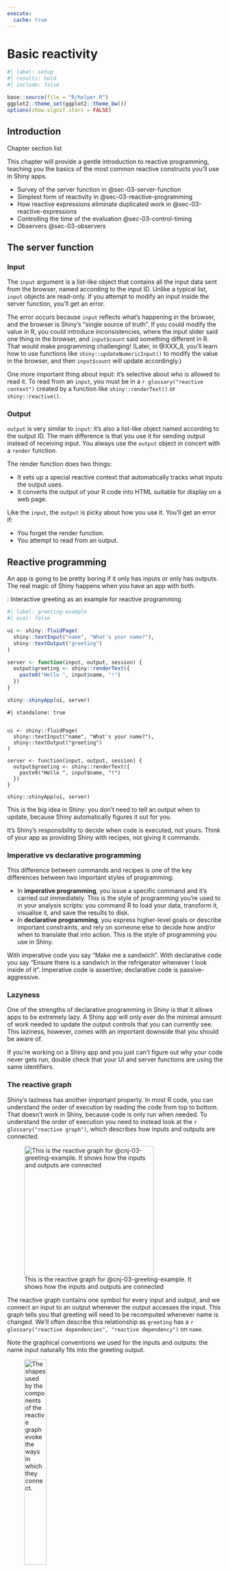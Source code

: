 ```yaml
---
execute:
  cache: true
---
```


# Basic reactivity {#sec-chap03}


```r
#| label: setup
#| results: hold
#| include: false

base::source(file = "R/helper.R")
ggplot2::theme_set(ggplot2::theme_bw())
options(show.signif.stars = FALSE)

```

## Introduction

::::: {#obj-chap03}
:::: {.my-objectives}
::: {.my-objectives-header}
Chapter section list
:::


::: {.my-objectives-container}

This chapter will provide a gentle introduction to reactive programming, teaching you the basics of the most common reactive constructs you’ll use in Shiny apps.

- Survey of the server function in @sec-03-server-function
- Simplest form of reactivity in @sec-03-reactive-programming
- How reactive expressions eliminate duplicated work in @sec-03-reactive-expressions
- Controlling the time of the evaluation @sec-03-control-timing
- Observers @sec-03-observers

:::
::::
:::::



## The server function {#sec-03-server-function}

### Input

The `input` argument is a list-like object that contains all the input data sent from the browser, named according to the input ID. Unlike a typical list, `input` objects are read-only. If you attempt to modify an input inside the server function, you’ll get an error.

The error occurs because `input` reflects what’s happening in the browser, and the browser is Shiny’s “single source of truth”. If you could modify the value in R, you could introduce inconsistencies, where the input slider said one thing in the browser, and `input$count` said something different in R. That would make programming challenging! (Later, in @XXX_8, you’ll learn how to use functions like `shiny::updateNumericInput()` to modify the value in the browser, and then `input$count` will update accordingly.)

One more important thing about input: it’s selective about who is allowed to read it. To read from an `input`, you must be in a `r glossary("reactive context")` created by a function like `shiny::renderText()` or `shiny::reactive()`.

### Output

`output` is very similar to `input`: it’s also a list-like object named according to the output ID. The main difference is that you use it for sending output instead of receiving input. You always use the `output` object in concert with a `render` function.

The render function does two things:

- It sets up a special reactive context that automatically tracks what inputs the output uses.
- It converts the output of your R code into HTML suitable for display on a web page.

Like the `input`, the `output` is picky about how you use it. You’ll get an error if:

- You forget the render function.
- You attempt to read from an output.


## Reactive programming {#sec-03-reactive-programming}

An app is going to be pretty boring if it only has inputs or only has outputs. The real magic of Shiny happens when you have an app with both.

:::::{.my-r-code}
:::{.my-r-code-header}
:::::: {#cnj-03-greeting-example}
: Interactive greeting as an example for reactive programming
::::::
:::
::::{.my-r-code-container}

::: {#lst-greeting-example}
```r
#| label: greeting-example
#| eval: false

ui <- shiny::fluidPage(
  shiny::textInput("name", "What's your name?"),
  shiny::textOutput("greeting")
)

server <- function(input, output, session) {
  output$greeting <- shiny::renderText({
    paste0("Hello ", input$name, "!")
  })
}

shiny::shinyApp(ui, server)
```

:::

```shinylive-r
#| standalone: true


ui <- shiny::fluidPage(
  shiny::textInput("name", "What's your name?"),
  shiny::textOutput("greeting")
)

server <- function(input, output, session) {
  output$greeting <- shiny::renderText({
    paste0("Hello ", input$name, "!")
  })
}

shiny::shinyApp(ui, server)
```

This is the big idea in Shiny: you don’t need to tell an output when to update, because Shiny automatically figures it out for you.
::::
:::::

::: {.callout-important}
It’s Shiny’s responsibility to decide when code is executed, not yours. Think of your app as providing Shiny with recipes, not giving it commands.
:::




### Imperative vs declarative programming

This difference between commands and recipes is one of the key differences between two important styles of programming:

- In **imperative programming**, you issue a specific command and it’s carried out immediately. This is the style of programming you’re used to in your analysis scripts: you command R to load your data, transform it, visualise it, and save the results to disk.
- In **declarative programming**, you express higher-level goals or describe important constraints, and rely on someone else to decide how and/or when to translate that into action. This is the style of programming you use in Shiny.

With imperative code you say “Make me a sandwich”. With declarative code you say “Ensure there is a sandwich in the refrigerator whenever I look inside of it”. Imperative code is assertive; declarative code is passive-aggressive.

### Lazyness

One of the strengths of declarative programming in Shiny is that it allows apps to be extremely lazy. A Shiny app will only ever do the minimal amount of work needed to update the output controls that you can currently see. This laziness, however, comes with an important downside that you should be aware of.

::: {.callout-important}
If you’re working on a Shiny app and you just can’t figure out why your code never gets run, double check that your UI and server functions are using the same identifiers.
:::


### The reactive graph {#sec-03-reactive-graph}

Shiny’s laziness has another important property. In most R code, you can understand the order of execution by reading the code from top to bottom. That doesn’t work in Shiny, because code is only run when needed. To understand the order of execution you need to instead look at the `r glossary("reactive graph")`, which describes how inputs and outputs are connected.

![This is the reactive graph for @cnj-03-greeting-example. It shows how the inputs and outputs are connected](https://mastering-shiny.org/diagrams/basic-reactivity/graph-1b.png){#fig-03-01 
fig-alt="The graph consists of two blocks titled 'name' and 'greeting'. They are connected horizontally by an arrow from left tot the right. The left 'name' block has a pike to the right which would fit into the bump of the 'greeting' block." fig-align="center" 
width="8cm"}

The reactive graph contains one symbol for every input and output, and we connect an input to an output whenever the output accesses the input. This graph tells you that greeting will need to be recomputed whenever name is changed. We’ll often describe this relationship as `greeting` has a `r glossary("reactive dependencies", "reactive dependency")` on `name`.

Note the graphical conventions we used for the inputs and outputs: the name input naturally fits into the greeting output.

![The shapes used by the components of the reactive graph evoke the ways in which they connect.](https://mastering-shiny.org/diagrams/basic-reactivity/graph-1a.png){#fig-03-02 
fig-alt="The graph consists of two blocks titled 'name' and 'greeting'. The left 'name' block has a pike to the right which fits into the bump of the 'greeting' block." fig-align="center" 
width="35%"}

The reactive graph is a powerful tool for understanding how your app works. As your app gets more complicated, it’s often useful to make a quick high-level sketch of the reactive graph to remind you how all the pieces fit together. Throughout this book we’ll show you the reactive graph to help understand how the examples work, and later on, in @XXX_14, you’ll learn how to use {**reactlog**} which will draw the graph for you.

### Reactive expressions {#sec-03-reactive-expressions-sub}

There’s one more important component that you’ll see in the reactive graph: the reactive expression. We’ll come back to reactive expressions in detail very shortly; for now think of them as a tool that reduces duplication in your reactive code by introducing additional nodes into the reactive graph.

We don’t need a reactive expression in our very simple app, but I’ll add one anyway so you can see how it affects the reactive graph (see @fig-03-03).

:::::{.my-r-code}
:::{.my-r-code-header}
:::::: {#cnj-03-greeting-example}
: Interactive greeting as an example for reactive programming
::::::
:::
::::{.my-r-code-container}

:::{#lst-greeting-example2}
```r
#| label: greeting-example2
#| eval: false

ui <- shiny::fluidPage(
  shiny::textInput("name", "What's your name?"),
  shiny::textOutput("greeting")
)

server <- function(input, output, session) {
  output$greeting <- shiny::renderText(string())
  string <- shiny::reactive(paste0("Hello ", input$name, "!"))
}

shiny::shinyApp(ui, server)
```

:::

```shinylive-r
#| standalone: true

ui <- shiny::fluidPage(
  shiny::textInput("name", "What's your name?"),
  shiny::textOutput("greeting")
)

server <- function(input, output, session) {
  string <- shiny::reactive(paste0("Hello ", input$name, "!"))
  output$greeting <- shiny::renderText(string())
}

shiny::shinyApp(ui, server)
```

***

Compare the tiny difference in the server code with @lst-greeting-example.
::::
:::::



![A reactive expression is drawn with angles on both sides because it connects inputs to outputs.](https://mastering-shiny.org/diagrams/basic-reactivity/graph-2b.png){#fig-03-03 
fig-alt="The graph consists of three blocks titled 'name', 'string and 'greeting'. The blocks are connected by two arrows from left to the right. 'name' block has a pike to the right which fits into the bump of the 'string' block which itself has a bump fitting into the 'greeting' block." fig-align="center" 
width="70%"}

Reactive expressions take inputs and produce outputs so they have a shape that combines features of both inputs and outputs.

### Execution order

It’s important to understand that the order in which your code runs is solely determined by the reactive graph. This is different from most R code where the execution order is determined by the order of lines. For example, we could flip the order of the two lines in our simple server function:

:::::{.my-r-code}
:::{.my-r-code-header}
:::::: {#cnj-03-greeting-example}
: Interactive greeting as an example for reactive programming
::::::
:::
::::{.my-r-code-container}

:::{#lst-greeting-example3}
```r
#| label: greeting-example3
#| eval: false

ui <- shiny::fluidPage(
  shiny::textInput("name", "What's your name?"),
  shiny::textOutput("greeting")
)

server <- function(input, output, session) {
  string <- shiny::reactive(paste0("Hello ", input$name, "!"))
  output$greeting <- shiny::renderText(string())
}

shiny::shinyApp(ui, server)
```

:::

```shinylive-r
#| standalone: true

ui <- shiny::fluidPage(
  shiny::textInput("name", "What's your name?"),
  shiny::textOutput("greeting")
)

server <- function(input, output, session) {
  output$greeting <- shiny::renderText(string())
  string <- shiny::reactive(paste0("Hello ", input$name, "!"))
}

shiny::shinyApp(ui, server)
```

***

Again: Compare the tiny difference in the server code; this time with @lst-greeting-example2.
::::
:::::



You might think that this would yield an error because `output$greeting` refers to a reactive expression, string, that hasn’t been created yet. But remember Shiny is lazy, so that code is only run when the session starts, after string has been created.

Instead, this code yields the same reactive graph as above, so the order in which the code is run is exactly the same. Organizing your code like this is confusing for humans, and best avoided. Instead, make sure that reactive expressions and outputs only refer to things defined above, not below. This will make your code easier to understand.

This concept is very important and different to most other R code, so I’ll say it again:

::: {.callout-important}
The order in which reactive code is run is determined only by the reactive graph, not by its layout in the server function.
:::

### Exercises

#### Find bugs

:::::{.my-exercise}
:::{.my-exercise-header}
:::::: {#exr-03-ex-01-find-bugs}
: Find the bugs in the three server functions
::::::
:::
::::{.my-exercise-container}

::: {.panel-tabset}

###### Challenge

:::::{.my-r-code}
:::{.my-r-code-header}
:::::: {#cnj-03-ex-01-find-bugs-challenge}
: Find the bugs in the three server functions
::::::
:::
::::{.my-r-code-container}

Fix the simple errors found in each of the three server functions below. First try spotting the problem just by reading the code; then run the code to make sure you’ve fixed it.

```r
#| label: find-bugs-challenge
#| eval: false
#| code-fold: show

library(shiny)

ui <- fluidPage(
  textInput("name", "What's your name?"),
  textOutput("greeting")
)

server1 <- function(input, output, server) {
  input$greeting <- renderText(paste0("Hello ", name))
}

server2 <- function(input, output, server) {
  greeting <- paste0("Hello ", input$name)
  output$greeting <- renderText(greeting)
}

server3 <- function(input, output, server) {
  output$greting <- paste0("Hello", input$name)
}

shinyApp(ui, server)
```


::::
:::::



###### Solution (Code)

:::::{.my-r-code}
:::{.my-r-code-header}
:::::: {#cnj-03-ex-01-find-bugs-solution-code}
: Show the bugs in the three server functions and add correct code
::::::
:::
::::{.my-r-code-container}

::: {#lst-03-ex-01-find-bugs-solution-code}

```r
#| label: find-bugs-solution
#| eval: false
#| code-fold: show

library(shiny)

ui <- fluidPage(
  textInput("name", "What's your name?"),
  textOutput("greeting")
)

# server1 <- function(input, output, server) {
#   input$greeting <- renderText(paste0("Hello ", name))
##### output$greeting instead of input$greeting #######
# }
# 
# server2 <- function(input, output, server) {
#   greeting <- paste0("Hello ", input$name)
##### assigning value directly not allowed ######
#   output$greeting <- renderText(greeting)
# }
# 
# server3 <- function(input, output, server) {
#   output$greting <- paste0("Hello", input$name)
##### missing 'e' in output$greting #######
# }

# correct code
server <- function(input, output, server) {
    output$greeting <- renderText(paste0("Hello", input$name))
}

shinyApp(ui, server)
```

:::
::::
:::::



###### Solution (Shiny)

:::::{.my-solution}
:::{.my-solution-header}
:::::: {#sol-03-ex-01-find-bugs-app-shiny}
: Run @lst-03-ex-01-find-bugs-solution-code with correct code
::::::
:::
::::{.my-solution-container}



```shinylive-r
#| standalone: true
#| viewerHeight: 100

library(shiny)

ui <- fluidPage(
  textInput("name", "What's your name?"),
  textOutput("greeting")
)

# server1 <- function(input, output, server) {
#   input$greeting <- renderText(paste0("Hello ", name))
##### output$greeting instead of input$greeting #######
# }
# 
# server2 <- function(input, output, server) {
#   greeting <- paste0("Hello ", input$name)
##### assigning value directly not allowed ######
#   output$greeting <- renderText(greeting)
# }
# 
# server3 <- function(input, output, server) {
#   output$greting <- paste0("Hello", input$name)
##### missing 'e' in output$greting #######
# }

# correct code
server <- function(input, output, server) {
    output$greeting <- renderText(paste0("Hello", input$name))
}

shinyApp(ui, server)

```
::::
:::::

:::

::::
:::::

#### Draw reactive graphs

:::::{.my-exercise}
:::{.my-exercise-header}
:::::: {#exr-03-ex-02-draw-reactive-graphs}
: Draw reactive graph for server functions
::::::
:::
::::{.my-exercise-container}

::: {.panel-tabset}

###### Challenge

:::::{.my-r-code}
:::{.my-r-code-header}
:::::: {#cnj-03-ex-02-find-bugs-challenge}
: Draw reactive graph for server functions
::::::
:::
::::{.my-r-code-container}

::: {#lst-draw-graphs-challenge}
```r
#| label: draw-graphs-challenge
#| eval: false
#| code-fold: show

server1 <- function(input, output, session) {
  c <- reactive(input$a + input$b)
  e <- reactive(c() + input$d)
  output$f <- renderText(e())
}

server2 <- function(input, output, session) {
  x <- reactive(input$x1 + input$x2 + input$x3)
  y <- reactive(input$y1 + input$y2)
  output$z <- renderText(x() / y())
}

server3 <- function(input, output, session) {
  d <- reactive(c() ^ input$d)
  a <- reactive(input$a * 10)
  c <- reactive(b() / input$c)
  b <- reactive(a() + input$b)
}
```

:::
::::
:::::



###### Solution (Graphs)

:::::{.my-r-code}
:::{.my-r-code-header}
:::::: {#cnj-03-ex-02-draw-graphs-solution}
: Draw the graphs in the three server functions of @lst-draw-graphs-challenge
::::::
:::
::::{.my-r-code-container}

I've tried to find the solution myself and then I've compared my result with the [drawing graph solutions](https://mastering-shiny-solutions.org/basic-reactivity.html#solution-15) in Mastering Shiny Solutions [@ther4dsonlinelearningcommunity2023]

The first two examples of my trials coincide with Mastering Shiny Solutions. In the third example I had a chain of the inputs a,b,c,d and not — as in Mastering Shiny Solutions — a step by step chain where each input is depending of an input with the same name.

***

![Solution of the reactive graph: server 1](https://mastering-shiny-solutions.org/images/4.3.6.1-s1.png){#fig-03-04
fig-alt="The graph consists of six blocks titled a-f. 'a' and 'b' are connected horizontally by an arrow from left tot the right with 'c'. The block 'e' gets its input (= arrows) by 'c' and 'd' and 'e' finally put its result into 'f'" fig-align="center" 
width="50%"}

***

![Solution of the reactive graph: server 2](https://mastering-shiny-solutions.org/images/4.3.6.1-s2.png){#fig-03-05 
fig-alt="The graph consists of six blocks titled a-f. 'a' and 'b' are connected horizontally by an arrow from left tot the right with 'c'. The block 'e' gets its input (= arrows) by 'c' and 'd' and 'e' finally put its result into 'f'" fig-align="center" 
width="50%"}

***

![Solution of the reactive graph: server 3](https://mastering-shiny-solutions.org/images/4.3.6.1-s3.png){#fig-03-06 
fig-alt="The graph consists of six blocks titled a-f. 'a' and 'b' are connected horizontally by an arrow from left tot the right with 'c'. The block 'e' gets its input (= arrows) by 'c' and 'd' and 'e' finally put its result into 'f'" fig-align="center" 
width="50%"}


::::
:::::

Compare the graphs with the server code snippets in @lst-draw-graphs-challenge.



:::

::::
:::::

#### Failed code snippet


:::::{.my-exercise}
:::{.my-exercise-header}
:::::: {#exr-03-ex-03-failed-code}
: Why will this code fail?
::::::
:::
::::{.my-exercise-container}

::: {.panel-tabset}

###### Challenge

:::::{.my-r-code}
:::{.my-r-code-header}
:::::: {#cnj-03-ex-03-failed-code-challenge}
: Why will this code snippet fail?
::::::
:::
::::{.my-r-code-container}


::: {#lst-03-ex-03-failed-code-challenge}
```r
#| label: failed-code-challenge
#| eval: false
#| code-fold: show

var <- reactive(df[[input$var]])
range <- reactive(range(var(), na.rm = TRUE))
```


Failed code snippet
:::
::::
:::::



###### Solution (Code)

:::::{.my-r-code}
:::{.my-r-code-header}
:::::: {#cnj-03-ex-03-failed-code-solution}
: Why failed the code in @lst-03-ex-03-failed-code-challenge
::::::
:::
::::{.my-r-code-container}

::: {#lst-03-ex-03-failed-code-solution}

```r
#| label: failed-code-solution
#| eval: false
#| code-fold: show

library(shiny)

df <- mtcars

ui <- fluidPage(
    selectInput("var", NULL, choices = colnames(df)),
    verbatimTextOutput("debug")
)

server <- function(input, output, session) {
    col_var <- reactive( df[input$var] )
    col_range <- reactive({ range(col_var(), na.rm = TRUE ) })
    output$debug <- renderPrint({ col_range() })

}

shinyApp(ui = ui, server = server)
```

Code example with changed names of the reactives
:::
::::
:::::



###### Solution (Shiny)

:::::{.my-solution}
:::{.my-solution-header}
:::::: {#sol-03-ex-01-find-bugs-app-shiny}
: Run @lst-03-ex-03-failed-code-challenge with correct code
::::::
:::
::::{.my-solution-container}

base::range() and stats::var() are bad names for reactives because they are reserved names for other functions:

- `base::range()` returns a vector containing the minimum and maximum of all the given arguments.
- `stats::var()` computes the variance of x.

In the following solution code from [Mastering Shiny Solutions](https://mastering-shiny-solutions.org/basic-reactivity.html#solution-16) I have followed their idea to change `range` into `col_range` and  `var` into `col_var`. These new names substitute the bad names for the reactives in the failed code snippet.

```shinylive-r
#| standalone: true
#| viewerHeight: 300

library(shiny)

df <- mtcars

ui <- fluidPage(
    selectInput("var", NULL, choices = colnames(df)),
    verbatimTextOutput("debug")
)

server <- function(input, output, session) {
    col_var <- reactive( df[input$var] )
    col_range <- reactive({ range(col_var(), na.rm = TRUE ) })
    output$debug <- renderPrint({ col_range() })

}

shinyApp(ui = ui, server = server)

```
::::
:::::

Compare the Shiny result with the code used for the solution in @lst-03-ex-03-failed-code-solution.

:::

::::
:::::

## Reactive expressions {#sec-03-reactive-expressions}

Reactive expressions have a flavor of both inputs and outputs:

- Like outputs, reactive expressions depend on inputs and automatically know when they need updating.
- Like inputs, you can use the results of a reactive expression in an output.

This duality means we need some new vocab: I’ll use **producers** to refer to reactive inputs and expressions, and **consumers** to refer to reactive expressions and outputs.

![Inputs and expressions are reactive producers; expressions and outputs are reactive consumers](https://mastering-shiny.org/diagrams/basic-reactivity/producers-consumers.png){#fig-03-07
fig-alt="The graphics shows the connection between `input`, `expression` and `outputs` as Venn diagram. `input` and `expression` form the so-called **Producers**; `expression` and `outputs` constitute the **Consumers**" fig-align="center" 
width="70%"}

### The motivation

Imagine I want to compare two simulated datasets with a plot and a hypothesis test. I’ve done a little experimentation and come up with the functions below: `freqpoly()` visualizes the two distributions with `r glossary("frequency polygon")`s, and `t_test()` uses a t-test to compare means and summarizes the results with a string:

:::::{.my-r-code}
:::{.my-r-code-header}
:::::: {#cnj-03-compare-simulated-datasets}
: Compare two simulated datasets with a plot and a hypothesis test.
::::::
:::
::::{.my-r-code-container}
```r
#| label: fig-compare-simulated-datasets
#| fig-cap: "Compare two simulated datasets with a plot and a hypothesis test"

freqpoly <- function(x1, x2, binwidth = 0.1, xlim = c(-3, 3)) {
  df <- base::data.frame(
    x = base::c(x1, x2),
    g = base::c(base::rep("x1", base::length(x1)), 
                base::rep("x2", base::length(x2)))
  )

  ggplot2::ggplot(df, ggplot2::aes(x, colour = g)) +
    ggplot2::geom_freqpoly(binwidth = binwidth, linewidth = 1) +
    ggplot2::coord_cartesian(xlim = xlim)
}

t_test <- function(x1, x2) {
  test <- stats::t.test(x1, x2)

  # use sprintf() to format t.test() results compactly
  base::sprintf(
    "p value: %0.3f\n[%0.2f, %0.2f]",
    test$p.value, test$conf.int[1], test$conf.int[2]
  )
}

### prepare values
x1 <- stats::rnorm(100, mean = 0, sd = 0.5)
x2 <- stats::rnorm(200, mean = 0.15, sd = 0.9)

### call functions
freqpoly(x1, x2)
base::cat(t_test(x1, x2))
```


::::
:::::


### The app

I’d like to use these two tools to quickly explore a bunch of simulations. A Shiny app is a great way to do this because it lets you avoid tediously modifying and re-running R code. Below I wrap the pieces into a Shiny app where I can interactively tweak the inputs.

::: {.my-code-collection}
:::: {.my-code-collection-header}
::::: {.my-code-collection-icon}
:::::
:::::: {#exm-03-compare-simulated-data}
: Case study: Compare simulated data V1
::::::

::::

::::{.my-code-collection-container}

::: {.panel-tabset}

###### Code

:::::{.my-r-code}
:::{.my-r-code-header}
:::::: {#cnj-03-compare-simulated-data-code}
: Case study: Compare simulated data V1
::::::
:::
::::{.my-r-code-container}
::: {#lst-03-compare-simulated-data-code1}
```r
#| label: compare-simulated-data-code
#| eval: false

## source .R file with the two functions didn't work
## so I had to use the original code instead of the following

base::source(
      base::paste0(here::here(), "/R/shiny-03-V2.R"),
      local = TRUE,
      chdir = TRUE,
      encoding = "utf-8"
    )

library(shiny)
library(ggplot2)
library(munsell)

ui <- fluidPage(
  fluidRow(
    column(4,
      "Distribution 1",
      numericInput("n1", label = "n", value = 1000, min = 1),
      numericInput("mean1", label = "µ", value = 0, step = 0.1),
      numericInput("sd1", label = "σ", value = 0.5, min = 0.1, step = 0.1)
    ),
    column(4,
      "Distribution 2",
      numericInput("n2", label = "n", value = 1000, min = 1),
      numericInput("mean2", label = "µ", value = 0, step = 0.1),
      numericInput("sd2", label = "σ", value = 0.5, min = 0.1, step = 0.1)
    ),
    column(4,
      "Frequency polygon",
      numericInput("binwidth", label = "Bin width", value = 0.1, step = 0.1),
      sliderInput("range", label = "range", value = c(-3, 3), min = -5, max = 5)
    )
  ),
  fluidRow(
    column(9, plotOutput("hist")),
    column(3, verbatimTextOutput("ttest"))
  )
)

server <- function(input, output, session) {
  output$hist <- renderPlot({
    x1 <- rnorm(input$n1, input$mean1, input$sd1)
    x2 <- rnorm(input$n2, input$mean2, input$sd2)

    freqpoly(x1, x2, binwidth = input$binwidth, xlim = input$range)
  }, res = 96)

  output$ttest <- renderText({
    x1 <- rnorm(input$n1, input$mean1, input$sd1)
    x2 <- rnorm(input$n2, input$mean2, input$sd2)

    t_test(x1, x2)
  })
}

shinyApp(ui, server)
```

Compare simulated data with plot and t-test

:::
::::
:::::


###### Shiny

:::::{.my-r-code}
:::{.my-r-code-header}
:::::: {#cnj-03-compare-simulated-data-shiny}
: Case study: Compare simulated data V1
::::::
:::
::::{.my-r-code-container}
```shinylive-r
#| standalone: true
#| viewerHeight: 600

library(shiny)
library(ggplot2)
library(munsell)

# source .R file with the two functions didn't work
freqpoly <- function(x1, x2, binwidth = 0.1, xlim = c(-3, 3)) {
    df <- base::data.frame(
        x = base::c(x1, x2),
        g = base::c(base::rep("x1", base::length(x1)),
                    base::rep("x2", base::length(x2)))
    )

    ggplot2::ggplot(df, ggplot2::aes(x, colour = g)) +
        ggplot2::geom_freqpoly(binwidth = binwidth, linewidth = 1) +
        ggplot2::coord_cartesian(xlim = xlim)
}

t_test <- function(x1, x2) {
    test <- stats::t.test(x1, x2)

    # use sprintf() to format t.test() results compactly
    base::sprintf(
        "p value: %0.3f\n[%0.2f, %0.2f]",
        test$p.value, test$conf.int[1], test$conf.int[2]
    )
}

# base::source(
#       base::paste0(here::here(), "/R/shiny-03-V2.R"),
#       local = TRUE,
#       chdir = TRUE,
#       encoding = "utf-8"
#     )



ui <- fluidPage(
  fluidRow(
    column(4,
      "Distribution 1",
      numericInput("n1", label = "n", value = 1000, min = 1),
      numericInput("mean1", label = "µ", value = 0, step = 0.1),
      numericInput("sd1", label = "σ", value = 0.5, min = 0.1, step = 0.1)
    ),
    column(4,
      "Distribution 2",
      numericInput("n2", label = "n", value = 1000, min = 1),
      numericInput("mean2", label = "µ", value = 0, step = 0.1),
      numericInput("sd2", label = "σ", value = 0.5, min = 0.1, step = 0.1)
    ),
    column(4,
      "Frequency polygon",
      numericInput("binwidth", label = "Bin width", value = 0.1, step = 0.1),
      sliderInput("range", label = "range", value = c(-3, 3), min = -5, max = 5)
    )
  ),
  fluidRow(
    column(9, plotOutput("hist")),
    column(3, verbatimTextOutput("ttest"))
  )
)

server <- function(input, output, session) {
  output$hist <- renderPlot({
    x1 <- rnorm(input$n1, input$mean1, input$sd1)
    x2 <- rnorm(input$n2, input$mean2, input$sd2)

    freqpoly(x1, x2, binwidth = input$binwidth, xlim = input$range)
  }, res = 96)

  output$ttest <- renderText({
    x1 <- rnorm(input$n1, input$mean1, input$sd1)
    x2 <- rnorm(input$n2, input$mean2, input$sd2)

    t_test(x1, x2)
  })
}

shinyApp(ui, server)
```

::::
:::::

Compare the code in @lst-03-compare-simulated-data-code1 for this shiny app.

:::

::::
:::::

::: {.callout-warning}
I had to duplicate the code for the two functions `freqpoly()` and `t_test()` because sourcing the code from an extra .R file did not work. I tried several options of `source("path-to-file", local = TRUE)`

- file in an extra directory with additional option `chdir = TRUE`,
- file in main directory references with `source('./<file_name>', local=TRUE)`
- file calling with `here::here()` applying `if(FALSE){library(here)}` to include additional R packages that are not automatically discovered,
- adding `encoding="utf-8"`

:::

You can find a live version at <https://hadley.shinyapps.io/ms-case-study-1>; I recommend opening the app with the above link, because it uses the whole screen width and it is therefore easier to play with. Having a quick play to make sure you understand its basic operation is essential before you continue reading.


### The reactive graph

Shiny is smart enough to update an output only when the inputs it refers to change; it’s not smart enough to only selectively run pieces of code inside an output. In other words, outputs are atomic: they’re either executed or not as a whole.

For example, take this snippet from the server:

```
x1 <- rnorm(input$n1, input$mean1, input$sd1)
x2 <- rnorm(input$n2, input$mean2, input$sd2)
t_test(x1, x2)
```

As a human reading this code you can tell that we only need to update `x1` when `n1`, `mean1`, or `sd1` changes, and we only need to update `x2` when `n2`, `mean2`, or `sd2` changes. Shiny, however, only looks at the output as a whole, so it will update both `x1` and `x2` every time one of `n1`, `mean1`, `sd1`, `n2`, `mean2`, or `sd2` changes. This leads to the reactive graph shown in @fig-03-08.

![The reactive graph shows that every output depends on every input](https://mastering-shiny.org/diagrams/basic-reactivity/case-study-1.png){#fig-03-08 
fig-alt="The inputs n1, mean1, sd1, n2, mean2, sd2 are all connected to the outputs ttest and hist. Additionally binwidth and range are connected to hist." fig-align="center" 
width="40%"}

You’ll notice that the graph is very dense: almost every input is connected directly to every output. This creates two problems:

- The app is hard to understand because there are so many connections. There are no pieces of the app that you can pull out and analyse in isolation.
- The app is inefficient because it does more work than necessary. For example, if you change the breaks of the plot, the data is recalculated; if you change the value of `n1`, `x2` is updated (in two places!).

There’s one other major flaw in the app: the frequency polygon and t-test use separate random draws. This is rather misleading, as you’d expect them to be working on the same underlying data.

Fortunately, we can fix all these problems by using reactive expressions to pull out repeated computation.


### Simplifying the graph

::: {.my-code-collection}
:::: {.my-code-collection-header}
::::: {.my-code-collection-icon}
:::::
:::::: {#exm-03-compare-simulated-data2}
: Case study: Compare simulated data V2
::::::

::::

::::{.my-code-collection-container}

::: {.panel-tabset}

###### Code

:::::{.my-r-code}
:::{.my-r-code-header}
:::::: {#cnj-03-compare-simulated-data-code2}
: Case study: Compare simulated data V2
::::::
:::
::::{.my-r-code-container}
::: {#lst-03-compare-simulated-data-code2}
```r
#| label: compare-simulated-data-code2
#| eval: false

## source .R file with the two functions didn't work
base::source(
      base::paste0(here::here(), "/R/shiny-03-V2.R"),
      local = TRUE,
      chdir = TRUE,
      encoding = "utf-8"
    )

library(shiny)
library(ggplot2)
library(munsell)

ui <- fluidPage(
  fluidRow(
    column(4,
      "Distribution 1",
      numericInput("n1", label = "n", value = 1000, min = 1),
      numericInput("mean1", label = "µ", value = 0, step = 0.1),
      numericInput("sd1", label = "σ", value = 0.5, min = 0.1, step = 0.1)
    ),
    column(4,
      "Distribution 2",
      numericInput("n2", label = "n", value = 1000, min = 1),
      numericInput("mean2", label = "µ", value = 0, step = 0.1),
      numericInput("sd2", label = "σ", value = 0.5, min = 0.1, step = 0.1)
    ),
    column(4,
      "Frequency polygon",
      numericInput("binwidth", label = "Bin width", value = 0.1, step = 0.1),
      sliderInput("range", label = "range", value = c(-3, 3), min = -5, max = 5)
    )
  ),
  fluidRow(
    column(9, plotOutput("hist")),
    column(3, verbatimTextOutput("ttest"))
  )
)

server <- function(input, output, session) {
  x1 <- reactive(rnorm(input$n1, input$mean1, input$sd1))
  x2 <- reactive(rnorm(input$n2, input$mean2, input$sd2))

  output$hist <- renderPlot({
    freqpoly(x1(), x2(), binwidth = input$binwidth, xlim = input$range)
  }, res = 96)

  output$ttest <- renderText({
    t_test(x1(), x2())
  })
}

shinyApp(ui, server)
```

Compare simulated data with plot and t-test using reactive expressions
:::

Compare the code in @lst-03-compare-simulated-data-code1 for this shiny app without reactive expressions
::::
:::::


###### Shiny

:::::{.my-r-code}
:::{.my-r-code-header}
:::::: {#cnj-03-compare-simulated-data-shiny2}
: Case study: Compare simulated data V2
::::::
:::
::::{.my-r-code-container}
```shinylive-r
#| standalone: true
#| viewerHeight: 600



# source .R file with the two functions didn't work
freqpoly <- function(x1, x2, binwidth = 0.1, xlim = c(-3, 3)) {
    df <- base::data.frame(
        x = base::c(x1, x2),
        g = base::c(base::rep("x1", base::length(x1)),
                    base::rep("x2", base::length(x2)))
    )

    ggplot2::ggplot(df, ggplot2::aes(x, colour = g)) +
        ggplot2::geom_freqpoly(binwidth = binwidth, linewidth = 1) +
        ggplot2::coord_cartesian(xlim = xlim)
}

t_test <- function(x1, x2) {
    test <- stats::t.test(x1, x2)

    # use sprintf() to format t.test() results compactly
    base::sprintf(
        "p value: %0.3f\n[%0.2f, %0.2f]",
        test$p.value, test$conf.int[1], test$conf.int[2]
    )
}

# base::source(
#       base::paste0(here::here(), "/R/shiny-03-V2.R"),
#       local = TRUE,
#       chdir = TRUE,
#       encoding = "utf-8"
#     )

library(shiny)
library(ggplot2)
library(munsell)

ui <- fluidPage(
  fluidRow(
    column(4,
      "Distribution 1",
      numericInput("n1", label = "n", value = 1000, min = 1),
      numericInput("mean1", label = "µ", value = 0, step = 0.1),
      numericInput("sd1", label = "σ", value = 0.5, min = 0.1, step = 0.1)
    ),
    column(4,
      "Distribution 2",
      numericInput("n2", label = "n", value = 1000, min = 1),
      numericInput("mean2", label = "µ", value = 0, step = 0.1),
      numericInput("sd2", label = "σ", value = 0.5, min = 0.1, step = 0.1)
    ),
    column(4,
      "Frequency polygon",
      numericInput("binwidth", label = "Bin width", value = 0.1, step = 0.1),
      sliderInput("range", label = "range", value = c(-3, 3), min = -5, max = 5)
    )
  ),
  fluidRow(
    column(9, plotOutput("hist")),
    column(3, verbatimTextOutput("ttest"))
  )
)

server <- function(input, output, session) {
  x1 <- reactive(rnorm(input$n1, input$mean1, input$sd1))
  x2 <- reactive(rnorm(input$n2, input$mean2, input$sd2))

  output$hist <- renderPlot({
    freqpoly(x1(), x2(), binwidth = input$binwidth, xlim = input$range)
  }, res = 96)

  output$ttest <- renderText({
    t_test(x1(), x2())
  })
}

shinyApp(ui, server)
```

::::
:::::

Compare the code in @lst-03-compare-simulated-data-code2 for this shiny app.

:::

::::
:::::

This transformation yields the substantially simpler graph shown in @fig-03-09. This simpler graph makes it easier to understand the app because you can understand connected components in isolation; the values of the distribution parameters only affect the output via `x1` and `x2.` This rewrite also makes the app much more efficient since it does much less computation. Now, when you change the `binwidth` or `range`, only the plot changes, not the underlying data.

![title](https://mastering-shiny.org/diagrams/basic-reactivity/case-study-2.png){#fig-03-09 
fig-alt="The inputs n1, mean1, sd1 connect to x1 and the inputs n2, mean2, sd2 connect to x2. x1 and x2 connect to ttest and hist. binwidth and range connect to hist." fig-align="center" 
width="40%"}

To emphasize this modularity @fig-03-10 draws boxes around the independent components. We’ll come back to this idea in @XXX_19, when we discuss modules. Modules allow you to extract out repeated code for reuse, while guaranteeing that it’s isolated from everything else in the app. Modules are an extremely useful and powerful technique for more complex apps.

![Modules enforce isolation between parts of an app](https://mastering-shiny.org/diagrams/basic-reactivity/case-study-3.png){#fig-03-10 
fig-alt="The inputs n1, mean1, sd1 connect to x1; the inputs n2, mean2, sd2 connect to x2. x1 and x2 connect to ttest and hist; binwidth and range connect to hist. Additionally there are two boxes drawn. One around n1, mean, sd1 and x1, the other one around n2, mean2, sd2 and x2." fig-align="center" 
width="40%"}

You might be familiar with the “rule of three” of programming: whenever you copy and paste something three times, you should figure out how to reduce the duplication (typically by writing a function). **In Shiny, however, I think you should consider the rule of one**: whenever you copy and paste something once, you should consider extracting the repeated code out into a reactive expression. The rule is stricter for Shiny because reactive expressions don’t just make it easier for humans to understand the code, they also improve Shiny’s ability to efficiently rerun code.


### Why do we need reactive expressions?

When you first start working with reactive code, you might wonder why we need reactive expressions. Why can’t you use your existing tools for reducing duplication in code: creating new variables and writing functions? Unfortunately neither of these techniques work in a reactive environment.

- **If you try to use a variable to reduce duplication**, you’ll get an error because you’re attempting to access input values outside of a reactive context. Even if you didn’t get that error, you’d still have a problem: `x1` and `x2` would only be computed once, when the session begins, not every time one of the inputs was updated.
- **If you try to use a function to reduce duplication** it has the same problem as the original code: any input will cause all outputs to be recomputed, and the t-test and the frequency polygon will be run on separate samples. Reactive expressions automatically cache their results, and only update when their inputs change.


## Controlling timing of evaluation {#sec-03-control-timing}

Now that you’re familiar with the basic ideas of reactivity, we’ll discuss two more advanced techniques that allow you to either increase or decrease how often a reactive expression is executed. Here I’ll show how to use the basic techniques; in @XXX_15, we’ll come back to their underlying implementations.

To explore the basic ideas, I’m going to simplify my simulation app. I’ll use a distribution with only one parameter, and force both samples to share the same `n`. I’ll also remove the plot controls. This yields a smaller UI object and server function.

::: {.my-code-collection}
:::: {.my-code-collection-header}
::::: {.my-code-collection-icon}
:::::
:::::: {#exm-03-compare-simulated-data3}
: Case study: Compare simulated data V3
::::::

::::

::::{.my-code-collection-container}

::: {.panel-tabset}

###### Code

:::::{.my-r-code}
:::{.my-r-code-header}
:::::: {#cnj-03-compare-simulated-data-code3}
: Case study: Compare simulated data V3
::::::
:::
::::{.my-r-code-container}
::: {#lst-03-compare-simulated-data-code3}
```r
#| label: compare-simulated-data-code3
#| eval: false

## source .R file with the two functions didn't work
base::source(
      base::paste0(here::here(), "/R/shiny-03-V2.R"),
      local = TRUE,
      chdir = TRUE,
      encoding = "utf-8"
    )

library(shiny)
library(ggplot2)
library(munsell)

ui <- fluidPage(
  fluidRow(
    column(3,
      numericInput("lambda1", label = "lambda1", value = 3),
      numericInput("lambda2", label = "lambda2", value = 5),
      numericInput("n", label = "n", value = 1e4, min = 0)
    ),
    column(9, plotOutput("hist"))
  )
)
server <- function(input, output, session) {
  x1 <- reactive(rpois(input$n, input$lambda1))
  x2 <- reactive(rpois(input$n, input$lambda2))
  output$hist <- renderPlot({
    freqpoly(x1(), x2(), binwidth = 1, xlim = c(0, 40))
  }, res = 96)
}

shinyApp(ui, server)
```

A simpler app that displays a frequency polygon of random numbers drawn from two Poisson distributions.
:::

Compare the code with original app @lst-03-compare-simulated-data-code1 (without reactive expression) and @lst-03-compare-simulated-data-code2 (with reactive expressions) with this more simpler app that draws from two Poisson distributions.
::::
:::::


###### Shiny

:::::{.my-r-code}
:::{.my-r-code-header}
:::::: {#cnj-03-compare-simulated-data-shiny3}
: Case study: Compare simulated data V3
::::::
:::
::::{.my-r-code-container}
```shinylive-r
#| standalone: true
#| viewerHeight: 600

# source .R file with the two functions didn't work
freqpoly <- function(x1, x2, binwidth = 0.1, xlim = c(-3, 3)) {
    df <- base::data.frame(
        x = base::c(x1, x2),
        g = base::c(base::rep("x1", base::length(x1)),
                    base::rep("x2", base::length(x2)))
    )

    ggplot2::ggplot(df, ggplot2::aes(x, colour = g)) +
        ggplot2::geom_freqpoly(binwidth = binwidth, linewidth = 1) +
        ggplot2::coord_cartesian(xlim = xlim)
}

t_test <- function(x1, x2) {
    test <- stats::t.test(x1, x2)

    # use sprintf() to format t.test() results compactly
    base::sprintf(
        "p value: %0.3f\n[%0.2f, %0.2f]",
        test$p.value, test$conf.int[1], test$conf.int[2]
    )
}

# base::source(
#       base::paste0(here::here(), "/R/shiny-03-V2.R"),
#       local = TRUE,
#       chdir = TRUE,
#       encoding = "utf-8"
#     )

library(shiny)
library(ggplot2)
library(munsell)

ui <- fluidPage(
  fluidRow(
    column(3,
      numericInput("lambda1", label = "lambda1", value = 3),
      numericInput("lambda2", label = "lambda2", value = 5),
      numericInput("n", label = "n", value = 1e4, min = 0)
    ),
    column(9, plotOutput("hist"))
  )
)
server <- function(input, output, session) {
  x1 <- reactive(rpois(input$n, input$lambda1))
  x2 <- reactive(rpois(input$n, input$lambda2))
  output$hist <- renderPlot({
    freqpoly(x1(), x2(), binwidth = 1, xlim = c(0, 40))
  }, res = 96)
}

shinyApp(ui, server)
```

::::
:::::

Compare the code in @lst-03-compare-simulated-data-code3 for this shiny app.

:::

To play around with this app use the live version at <https://hadley.shinyapps.io/ms-simulation-2>.

::::
:::::

![The reactive graph of a simpler app that displays a frequency polygon of random numbers drawn from two Poisson distributions.](https://mastering-shiny.org/diagrams/basic-reactivity/timing.png){#fig-03-11 
fig-alt="lambda1 and n connect to x1, lambda2 and n connect to x2. x1 and x2 connect to the hist output." fig-align="center" 
width="40%"}

### Timed invalidation

Imagine you wanted to reinforce the fact that this is for simulated data by constantly resimulating the data, so that you see an animation rather than a static plot. We can increase the frequency of updates with a new function: `shiny::reactiveTimer()`.

`shiny::reactiveTimer()` is a reactive expression that has a dependency on a hidden input: the current time. You can use a `reactiveTimer()` when you want a reactive expression to invalidate itself more often than it otherwise would. For example, the following code uses an interval of 500 ms so that the plot will update twice a second. This is fast enough to remind you that you’re looking at a simulation, without dizzying you with rapid changes.

::: {.my-code-collection}
:::: {.my-code-collection-header}
::::: {.my-code-collection-icon}
:::::
:::::: {#exm-03-compare-simulated-data4}
: Case study: Compare simulated data V4
::::::

::::

::::{.my-code-collection-container}

::: {.panel-tabset}

###### Code

:::::{.my-r-code}
:::{.my-r-code-header}
:::::: {#cnj-03-compare-simulated-data-code4}
: Case study: Compare simulated data V4
::::::
:::
::::{.my-r-code-container}
::: {#lst-03-compare-simulated-data-code4}
```r
#| label: compare-simulated-data-code4
#| eval: false

# source .R file with the two functions didn't work
base::source(
      base::paste0(here::here(), "/R/shiny-03-V2.R"),
      local = TRUE,
      chdir = TRUE,
      encoding = "utf-8"
    )

library(shiny)
library(ggplot2)
library(munsell)

ui <- fluidPage(
  fluidRow(
    column(3,
      numericInput("lambda1", label = "lambda1", value = 3),
      numericInput("lambda2", label = "lambda2", value = 5),
      numericInput("n", label = "n", value = 1e4, min = 0)
    ),
    column(9, plotOutput("hist"))
  )
)

server <- function(input, output, session) {
  timer <- reactiveTimer(500)

  x1 <- reactive({
    timer()
    rpois(input$n, input$lambda1)
  })
  x2 <- reactive({
    timer()
    rpois(input$n, input$lambda2)
  })

  output$hist <- renderPlot({
    freqpoly(x1(), x2(), binwidth = 1, xlim = c(0, 40))
  }, res = 96)
}

shinyApp(ui, server)
```

Animation of a frequency polygon of random numbers drawn from two Poisson distributions.
:::

Note how we use `timer()` in the reactive expressions that compute `x1()` and `x2()`: we call it, but don’t use the value. This lets `x1` and `x2` take a reactive dependency on timer, without worrying about exactly what value it returns.

Compare the code with static app @lst-03-compare-simulated-data-code3 with this animation.
::::
:::::


###### Shiny

:::::{.my-r-code}
:::{.my-r-code-header}
:::::: {#cnj-03-compare-simulated-data-shiny4}
: Case study: Compare simulated data V4
::::::
:::
::::{.my-r-code-container}
```shinylive-r
#| standalone: true
#| viewerHeight: 600

# source .R file with the two functions didn't work
freqpoly <- function(x1, x2, binwidth = 0.1, xlim = c(-3, 3)) {
    df <- base::data.frame(
        x = base::c(x1, x2),
        g = base::c(base::rep("x1", base::length(x1)),
                    base::rep("x2", base::length(x2)))
    )

    ggplot2::ggplot(df, ggplot2::aes(x, colour = g)) +
        ggplot2::geom_freqpoly(binwidth = binwidth, linewidth = 1) +
        ggplot2::coord_cartesian(xlim = xlim)
}

t_test <- function(x1, x2) {
    test <- stats::t.test(x1, x2)

    # use sprintf() to format t.test() results compactly
    base::sprintf(
        "p value: %0.3f\n[%0.2f, %0.2f]",
        test$p.value, test$conf.int[1], test$conf.int[2]
    )
}

# source(
#       paste0(here::here(), "/R/shiny-03-V2.R"),
#       local = TRUE,
#       chdir = TRUE,
#       encoding = "utf-8"
#     )

library(shiny)
library(ggplot2)
library(munsell)

ui <- fluidPage(
  fluidRow(
    column(3,
      numericInput("lambda1", label = "lambda1", value = 3),
      numericInput("lambda2", label = "lambda2", value = 5),
      numericInput("n", label = "n", value = 1e4, min = 0)
    ),
    column(9, plotOutput("hist"))
  )
)

server <- function(input, output, session) {
  timer <- reactiveTimer(500)

  x1 <- reactive({
    timer()
    rpois(input$n, input$lambda1)
  })
  x2 <- reactive({
    timer()
    rpois(input$n, input$lambda2)
  })

  output$hist <- renderPlot({
    freqpoly(x1(), x2(), binwidth = 1, xlim = c(0, 40))
  }, res = 96)
}

shinyApp(ui, server)
```

::::
:::::

Compare the code in @lst-03-compare-simulated-data-code3 for this shiny app.

:::


::::
:::::

![title](https://mastering-shiny.org/diagrams/basic-reactivity/timing-timer.png){#fig-03-12 
fig-alt="lambda1 and n connect to x1, lambda2 and n connect to x2. x1 and x2 connect to the hist output. Additionally there is a (hidden) timer input that connects to x1 and x2." fig-align="center" 
width="50%"}

### On click

In the above scenario, think about what would happen if the simulation code took 1 second to run. We perform the simulation every 0.5s, so Shiny would have more and more to do, and would never be able to catch up. The same problem can happen if someone is rapidly clicking buttons in your app and the computation you are doing is relatively expensive. It’s possible to create a big backlog of work for Shiny, and while it’s working on the backlog, it can’t respond to any new events. This leads to a poor user experience.

If this situation arises in your app, you might want to require the user to opt-in to performing the expensive calculation by requiring them to click a button. This is a great use case for an `shiny::actionButton()`.

::: {.my-code-collection}
:::: {.my-code-collection-header}
::::: {.my-code-collection-icon}
:::::
:::::: {#exm-03-compare-simulated-data5-action-button}
: Case study: Compare simulated data V5 (action button V1)
::::::

::::

::::{.my-code-collection-container}

::: {.panel-tabset}

###### Code

:::::{.my-r-code}
:::{.my-r-code-header}
:::::: {#cnj-03-compare-simulated-data-code5-action-button1}
: Case study: Compare simulated data V5 (action button V1)
::::::
:::
::::{.my-r-code-container}
::: {#lst-03-compare-simulated-data-code5-action-button1}
```r
#| label: compare-simulated-data-code5-action-button1
#| eval: false

# source .R file with the two functions didn't work
base::source(
      base::paste0(here::here(), "/R/shiny-03-V2.R"),
      local = TRUE,
      chdir = TRUE,
      encoding = "utf-8"
    )

library(shiny)
library(ggplot2)
library(munsell)

ui <- fluidPage(
  fluidRow(
    column(3,
      numericInput("lambda1", label = "lambda1", value = 3),
      numericInput("lambda2", label = "lambda2", value = 5),
      numericInput("n", label = "n", value = 1e4, min = 0),
      actionButton("simulate", "Simulate!")
    ),
    column(9, plotOutput("hist"))
  )
)

server <- function(input, output, session) {
  x1 <- reactive({
    input$simulate
    rpois(input$n, input$lambda1)
  })
  x2 <- reactive({
    input$simulate
    rpois(input$n, input$lambda2)
  })
  output$hist <- renderPlot({
    freqpoly(x1(), x2(), binwidth = 1, xlim = c(0, 40))
  }, res = 96)
}

shinyApp(ui, server)
```

Action button to compare a frequency polygon of random numbers drawn from two Poisson distributions (Version 1).
:::


::::
:::::


###### Shiny

:::::{.my-r-code}
:::{.my-r-code-header}
:::::: {#cnj-03-compare-simulated-data-shiny5-action-button1}
: Case study: Compare simulated data V5 (action button V1)
::::::
:::
::::{.my-r-code-container}
```shinylive-r
#| standalone: true
#| viewerHeight: 600

# source .R file with the two functions didn't work
freqpoly <- function(x1, x2, binwidth = 0.1, xlim = c(-3, 3)) {
    df <- base::data.frame(
        x = base::c(x1, x2),
        g = base::c(base::rep("x1", base::length(x1)),
                    base::rep("x2", base::length(x2)))
    )

    ggplot2::ggplot(df, ggplot2::aes(x, colour = g)) +
        ggplot2::geom_freqpoly(binwidth = binwidth, linewidth = 1) +
        ggplot2::coord_cartesian(xlim = xlim)
}

t_test <- function(x1, x2) {
    test <- stats::t.test(x1, x2)

    # use sprintf() to format t.test() results compactly
    base::sprintf(
        "p value: %0.3f\n[%0.2f, %0.2f]",
        test$p.value, test$conf.int[1], test$conf.int[2]
    )
}

# source(
#       paste0(here::here(), "/R/shiny-03-V2.R"),
#       local = TRUE,
#       chdir = TRUE,
#       encoding = "utf-8"
#     )

library(shiny)
library(ggplot2)
library(munsell)

ui <- fluidPage(
  fluidRow(
    column(3,
      numericInput("lambda1", label = "lambda1", value = 3),
      numericInput("lambda2", label = "lambda2", value = 5),
      numericInput("n", label = "n", value = 1e4, min = 0),
      actionButton("simulate", "Simulate!")
    ),
    column(9, plotOutput("hist"))
  )
)

server <- function(input, output, session) {
  x1 <- reactive({
    input$simulate
    rpois(input$n, input$lambda1)
  })
  x2 <- reactive({
    input$simulate
    rpois(input$n, input$lambda2)
  })
  output$hist <- renderPlot({
    freqpoly(x1(), x2(), binwidth = 1, xlim = c(0, 40))
  }, res = 96)
}

shinyApp(ui, server)
```

::::
:::::

Press the "Simulate" button to compare another step of the two Poison distribution. But observe that changes in the input field also start the calculation and redrawing of the graph. This code doesn’t accomplish our goal; we’ve added another dependency instead of replacing the existing dependencies.

Compare the code in @lst-03-compare-simulated-data-code5-action-button1 for this shiny app.

:::


::::
:::::


![This reactive graph doesn’t accomplish our goal; we’ve added a dependency instead of replacing the existing dependencies.](https://mastering-shiny.org/diagrams/basic-reactivity/timing-button.png){#fig-03-13 
fig-alt="lambda1 and n connect to x1, lambda2 and n connect to x2. x1 and x2 connect to the hist output. Additionally there is another input from the action button that connects also to x1 and x2." fig-align="center" 
width="70%"}



::: {.my-code-collection}
:::: {.my-code-collection-header}
::::: {.my-code-collection-icon}
:::::
:::::: {#exm-03-compare-simulated-data6-action-button2}
: Case study: Compare simulated data V6 (action button V2)
::::::

::::

::::{.my-code-collection-container}

::: {.panel-tabset}

###### Code

:::::{.my-r-code}
:::{.my-r-code-header}
:::::: {#cnj-03-compare-simulated-data-code6-action-button2}
: Case study: Compare simulated data V6 (action button V2)
::::::
:::
::::{.my-r-code-container}
::: {#lst-03-compare-simulated-data-code6-action-button2}
```r
#| label: compare-simulated-data-code6-action-button2
#| eval: false

# source .R file with the two functions didn't work
base::source(
      base::paste0(here::here(), "/R/shiny-03-V2.R"),
      local = TRUE,
      chdir = TRUE,
      encoding = "utf-8"
    )

library(shiny)
library(ggplot2)
library(munsell)

ui <- fluidPage(
  fluidRow(
    column(3,
      numericInput("lambda1", label = "lambda1", value = 3),
      numericInput("lambda2", label = "lambda2", value = 5),
      numericInput("n", label = "n", value = 1e4, min = 0),
      actionButton("simulate", "Simulate!")
    ),
    column(9, plotOutput("hist"))
  )
)

server <- function(input, output, session) {
  x1 <- eventReactive(input$simulate, {
    rpois(input$n, input$lambda1)
  })
  x2 <- eventReactive(input$simulate, {
    rpois(input$n, input$lambda2)
  })

  output$hist <- renderPlot({
    freqpoly(x1(), x2(), binwidth = 1, xlim = c(0, 40))
  }, res = 96)
}

shinyApp(ui, server)
```

Action button to compare a frequency polygon of random numbers drawn from two Poisson distributions (Version 2).
:::

Compare this code with the wrong V1 version in @lst-03-compare-simulated-data-code5-action-button1.
::::
:::::


###### Shiny

:::::{.my-r-code}
:::{.my-r-code-header}
:::::: {#cnj-03-compare-simulated-data-shiny6-action-button2}
: Case study: Compare simulated data V6 (action button V2)
::::::
:::
::::{.my-r-code-container}
```shinylive-r
#| standalone: true
#| viewerHeight: 600

# source .R file with the two functions didn't work
freqpoly <- function(x1, x2, binwidth = 0.1, xlim = c(-3, 3)) {
    df <- base::data.frame(
        x = base::c(x1, x2),
        g = base::c(base::rep("x1", base::length(x1)),
                    base::rep("x2", base::length(x2)))
    )

    ggplot2::ggplot(df, ggplot2::aes(x, colour = g)) +
        ggplot2::geom_freqpoly(binwidth = binwidth, linewidth = 1) +
        ggplot2::coord_cartesian(xlim = xlim)
}

t_test <- function(x1, x2) {
    test <- stats::t.test(x1, x2)

    # use sprintf() to format t.test() results compactly
    base::sprintf(
        "p value: %0.3f\n[%0.2f, %0.2f]",
        test$p.value, test$conf.int[1], test$conf.int[2]
    )
}

# source(
#       paste0(here::here(), "/R/shiny-03-V2.R"),
#       local = TRUE,
#       chdir = TRUE,
#       encoding = "utf-8"
#     )

library(shiny)
library(ggplot2)
library(munsell)

ui <- fluidPage(
  fluidRow(
    column(3,
      numericInput("lambda1", label = "lambda1", value = 3),
      numericInput("lambda2", label = "lambda2", value = 5),
      numericInput("n", label = "n", value = 1e4, min = 0),
      actionButton("simulate", "Simulate!")
    ),
    column(9, plotOutput("hist"))
  )
)

server <- function(input, output, session) {
  x1 <- eventReactive(input$simulate, {
    rpois(input$n, input$lambda1)
  })
  x2 <- eventReactive(input$simulate, {
    rpois(input$n, input$lambda2)
  })

  output$hist <- renderPlot({
    freqpoly(x1(), x2(), binwidth = 1, xlim = c(0, 40))
  }, res = 96)
}

shinyApp(ui, server)
```

::::
:::::

Press the "Simulate" button to compare another step of the two Poison distribution. Observe that changes in the input field does not start the calculation and redrawing of the graph.

Compare the code in @lst-03-compare-simulated-data-code6-action-button2 for this shiny app.

:::


::::
:::::

![`shiny::eventReactive()` makes it possible to separate the dependencies (black arrows) from the values used to compute the result (pale gray arrows).](https://mastering-shiny.org/diagrams/basic-reactivity/timing-button-2.png){#fig-03-14 
fig-alt="x1 and x2 no longer have a reactive dependency on (are connected to) lambda1, lambda2, and n. There arrows in pale grey that show the connection of lambda1 and n to x1 as well the connection of lambda2 and n to x2. These pale grey arrows will remind you that x1 and x2 continue to use the values, but no longer take a reactive dependency on them." fig-align="center" width="50%"}


## Observers {#sec-03-observers}

So far, we’ve focused on what’s happening inside the app. But sometimes you need to reach outside of the app and cause side-effects to happen elsewhere in the world. This might be saving a file to a shared network drive, sending data to a web API, updating a database, or (most commonly) printing a debugging message to the console. These actions don’t affect how your app looks, so you shouldn’t use an output and a render function. Instead you need to use an `r glossary("observer")`.

There are multiple ways to create an observer, and we’ll come back to them later in  @XXX_15.3. For now, I wanted to show you how to use `shiny::observeEvent()`, because it gives you an important debugging tool when you’re first learning Shiny.

`shiny::observeEvent()` is very similar to `shiny::eventReactive()`. It has two important arguments: `eventExpr` and `handlerExpr`. 

- `eventExpr` is the input or expression to take a dependency on.
- `handlerExpr` is the code that will be run. 


For example, the following modification to `shiny::server()` means that every time that name is updated, a message will be sent to the console.

::: {.my-code-collection}
:::: {.my-code-collection-header}
::::: {.my-code-collection-icon}
:::::
:::::: {#exm-03-message-when-input-updated}
: Message whenever the input is updated
::::::

::::

::::{.my-code-collection-container}

::: {.panel-tabset}

###### Code

:::::{.my-r-code}
:::{.my-r-code-header}
:::::: {#cnj-03-message-when-input-updated-code}
: Message whenever the input is updated
::::::
:::
::::{.my-r-code-container}
::: {#lst-03-message-when-input-updated-code}
```r
#| label: message-when-input-updated-code
#| eval: false

library(shiny)

ui <- fluidPage(
  textInput("name", "What's your name?"),
  textOutput("greeting")
)

server <- function(input, output, session) {
  string <- reactive(paste0("Hello ", input$name, "!"))

  output$greeting <- renderText(string())
  observeEvent(input$name, {
    message("Greeting performed")
  })
}


shinyApp(ui, server)
```

Example of using `shiny::observeEvent`
:::
::::
:::::


###### Shiny

:::::{.my-r-code}
:::{.my-r-code-header}
:::::: {#cnj-03-message-when-input-updated-shiny}
: Message whenever the input is updated
::::::
:::
::::{.my-r-code-container}
```shinylive-r
#| standalone: true

library(shiny)

ui <- fluidPage(
  textInput("name", "What's your name?"),
  textOutput("greeting")
)

server <- function(input, output, session) {
  string <- reactive(paste0("Hello ", input$name, "!"))

  output$greeting <- renderText(string())
  observeEvent(input$name, {
    message("Greeting performed")
  })
}



shinyApp(ui, server)
```

***

Look at @lst-03-message-when-input-updated-code the code for this app.

::: {.callout-warning}
`shiny::observeEvent()` does work as a separate app, but does not work with {**shinylive**}, e.g. it does not send a message neither to the console nor to the HTML web page. I assume it has again to do with variable scoping rules or with the {**shinylive**} configuration.
:::

::::
:::::

:::

::::
:::::


There are two important differences between `shiny::observeEvent()` and `shiny::eventReactive()`:

- You don’t assign the result of `observeEvent()` to a variable, so
- You can’t refer to it from other reactive consumers.

Observers and outputs are closely related. You can think of outputs as having a special side-effect: updating the HTML in the user’s browser. To emphasize this closeness, we’ll draw them the same way in the reactive graph. This yields the following reactive graph shown in @fig-03-15.

![In the reactive graph, an observer looks the same as an output](https://mastering-shiny.org/diagrams/basic-reactivity/graph-3.png){#fig-03-15 
fig-alt="The input 'name' is connected to 'string' and to the output 'message'. The 'string' element is connected to the output 'greeting'." fig-align="center" 
width="40%"}

## Summary

::: {.callout-note}
This is already my third reading of this chapter. Each reading lies about one year apart.

The first and second time I thought that each example is easy to understand and that the chapter  as a whole is straightforward. But it turned out that I was wrong!

As a summary I will I will again read the text. But this time I will pay attention to each line of code and write down every tiny example. Additionally I will create my own example and / or invoke the debugger to experiment with the code to understand exactly what is happening inside the server part.
:::

### Minimal example

A minimal example consists of four lines of code:

::: {.column-body-outset}


:::::{.my-r-code}
:::{.my-r-code-header}
:::::: {#cnj-03-summary-minimal-example}
: Minimal example
::::::
:::
::::{.my-r-code-container}

:::{#lst-03-summary-minimal-example}
```shinylive-r
#| standalone: true
#| components: [editor, viewer]

library(shiny)

ui <- fluidPage()

server <- function(input, output, session) {}

shinyApp(ui, server)
```

Minimal example
:::

::::
:::::

:::

There is no error if you run this code. But there is no output as well! The result is an empty white pane.

### Printing messages from ui and server part

The problem in my understanding became obvious, when I tried to display just one text message inside the `ui()` and the other one from inside the `server()` function. To make my difficulties explicit I will separate the task in several steps.

::: {.column-body-outset}


:::::{.my-experiment}
:::{.my-experiment-header}
:::::: {#def-03-summary-print-ui-server-messages}
: Printing messages from ui and server part
::::::
:::
::::{.my-experiment-container}

::: {.panel-tabset}

###### comments

:::::{.my-r-code}
:::{.my-r-code-header}
:::::: {#cnj-03-summary-comments}
: Minimal example with comments in the code
::::::
:::
::::{.my-r-code-container}

```shinylive-r
#| standalone: true
#| components: [editor, viewer]

library(shiny)

ui <- fluidPage(
    # front end interface
)

server <- function(input, output, session) {
    # back end logic
}

shinyApp(ui, server)
```



::::
:::::


###### print statements

:::::{.my-r-code}
:::{.my-r-code-header}
:::::: {#cnj-03-summary-print-statements}
: Minimal example with print statements in UI and server function
::::::
:::
::::{.my-r-code-container}

::: {#lst-03-summary-print-statements}

```shinylive-r
#| standalone: true
#| components: [editor, viewer]

library(shiny)

ui <- fluidPage(
    print("front end interface")
)

server <- function(input, output, session) {
    print("back end logic")
}

shinyApp(ui, server)
```

Trying to print statements from inside UI and server

:::

***

As you can see only the print statement from the UI is visible. The app does not produce an error and it even produces an output from the server function to the console. But the server print statement does not appear inside the app.
::::
:::::

Compare this failed experiment wit the correct solution in @lst-03-summary-reactive-context. 

###### reactive context

::: {#lst-03-summary-reactive-context}

```shinylive-r
#| standalone: true
#| components: [editor, viewer]

library(shiny)

ui <- fluidPage(
    print("front end interface"),
    textOutput("my_msg")
)

server <- function(input, output, session) {
    output$my_msg <-  renderText(
        "back end logic"
    )
}

shinyApp(ui, server)

```

To print statements that appear inside the app you need to provide a `r glossary("reactive context")`.
:::

:::

::::
:::::

:::


### Failed approaches

I will now list several approaches that will fail with their error messages. I hope that this would be helpful to understand better the effect of the reactive context.

But I have to fake the error messages as with the `shinylive` extension Shiny will either only produce an empty white pane or display a different error message. I create therefore external Shiny apps, run them with the wrong code snippets and copy the generated error message in this Quarto document.


::: {.column-body-outset}


:::::{.my-experiment}
:::{.my-experiment-header}
:::::: {#def-03-summary-failed-approaches}
: Why several other approaches will fail?
::::::
:::
::::{.my-experiment-container}

::: {.panel-tabset}

###### input error 1

:::::{.my-r-code}
:::{.my-r-code-header}
:::::: {#cnj-03-summary-input-error}
: Assigning values to input objects inside the server function is not allowed
::::::
:::
::::{.my-r-code-container}
::: {#lst-03-summary-input-error-1}


```shinylive-r
#| standalone: true
#| components: [editor, viewer]

library(shiny)

ui <- fluidPage(
  textInput("msg", 
            "front end interface"
            )
)


server <- function(input, output, server) {
    input$msg <- "back end logic"
}

shinyApp(ui, server)
```

  
`input` objects are read-only.
:::

***

> Error in `$<-`(`*tmp*`, msg, value = "back end logic") :      
> Can't modify read-only reactive value 'msg'

::::
:::::




The `input` argument is a list-like object, but unlike a typical list, `input` objects are read-only. If you attempt to modify an input inside the server function, you’ll get the above error.

::: {.callout-note}
This error occurs because input reflects what’s happening in the browser, and the browser is Shiny’s “single source of truth”. If you could modify the value in R, you could introduce inconsistencies, where the input text said one thing in the browser, and `input$msg` said something different in R. That would make programming challenging! Later, in @XXX_8, you’ll learn how to use functions like `updateTextInput()` to modify the value in the browser, and then `input$msg` will update accordingly.
:::


###### input error 2

:::::{.my-r-code}
:::{.my-r-code-header}
:::::: {#cnj-03-summary-input-error-2}
: Reading from `input` needs a reactive context
::::::
:::
::::{.my-r-code-container}
::: {#lst-03-summary-input-error-2}  

```shinylive-r
#| standalone: true
#| components: [editor, viewer]

library(shiny)

ui <- fluidPage(
    textInput("msg",
              "back end logic"
    )
)


server <- function(input, output, server) {
    message("This is the ", input$msg)
}

shinyApp(ui, server)

```


To read from an input, you must be in a reactive context.
:::

***
> Error in input$msg :      
> Can't access reactive value 'msg' outside of reactive consumer.       
> ℹ Do you need to wrap inside reactive() or observe()?

::::
:::::

`input` is selective about who is allowed to read it. To read from an input, you must be in a reactive context created by a function like `renderText()` or `reactive()`. This is an important constraint that allows outputs to automatically update when an input changes.

###### output error 1


:::::{.my-r-code}
:::{.my-r-code-header}
:::::: {#cnj-03-summary-output-error-1}
: `output` needs a render function
::::::
:::
::::{.my-r-code-container}

::: {#lst-03-summary-output-error-1}


```shinylive-r
#| standalone: true
#| components: [editor, viewer]

library(shiny)

ui <- fluidPage(
    textOutput("msg")
)

server <- function(input, output, server) {
    output$msg <-  "back end logic"
}

shinyApp(ui, server)

```

`output` needs a reactive context, it has to be inside a render function.
:::

***

> Error in `.subset2(x, "impl")$defineOutput(name, value, label)` :       
> Unexpected character object for output$msg         
> ℹ Did you forget to use a render function?

::::
:::::

Forgetting to put the `output` inside a render function results in the above error.

###### output error 2


:::::{.my-r-code}
:::{.my-r-code-header}
:::::: {#cnj-03-summary-output-error-2}
: `output` needs a render function
::::::
:::
::::{.my-r-code-container}

::: {#lst-03-summary-output-error-2}


```shinylive-r
#| standalone: true
#| components: [editor, viewer]

library(shiny)

ui <- fluidPage(
    textOutput("msg")
)


server <- function(input, output, server) {
    message("This is the ", output$msg)
}

shinyApp(ui, server)

```

You can't read from `output` outside a reactive context.
:::

***
> Error in `output$msg` : Can't read output 'msg'

::::
:::::

Reading from the `output` is not allowed


:::



::::
:::::

:::

### Reactivity template

The most elemental shiny app has just one `r glossary("reactive context")`. It consists of one `output` that is automatically updated whenever its only `input` changes.

The next example implements this minimal reactivity in Shiny. 


::: {.column-body-outset}

:::::{.my-r-code}
:::{.my-r-code-header}
:::::: {#cnj-03-summary-reactivity-template}
: Five parts of a reactive context
::::::
:::
::::{.my-r-code-container}

::: {#lst-summary-reactivity-template}

```shinylive-r
#| standalone: true
#| components: [editor, viewer]

ui <- fluidPage(
  textInput("name", "What's your name?"),
  textOutput("greeting")
)

server <- function(input, output, session) {
  output$greeting <- renderText({
    paste0("Hello ", input$name, "!")
  })
}

shinyApp(ui, server)
```

Five parts of a reactive context 
:::
::::
:::::

:::

The above code works for me as a kind of mental device that helps me to remember the five parts of a reactive context:

1. **Input in the UI function**, so that user can provide whatever input they want (but restricted to the list of Shiny input categories.)
2. **Output in the UI function**, so that the provided input can be transferred to the server logic.
3. **Input in the server function** with the fixed pattern `input$<inputID>` where `inputID` works as a reference to the front end.
4. **Output in the server function** with the pattern `output$<outputID>` where `outputID` is a reference to the front end type of output.
5. **Reactive function** appropriate for the output type which assigns /connect the `input$<inputID>` to the `output$<outputID>`. 

or in a more general form:

1. `<type>Input` with `<type>InputID` (UI)
2. `<type>Output` with `<type>OutputID` (UI)
3. `input$<inputID>` (server)
4. `output$<outputID>` (server)
5. reactive function

### Reactive expressions

#### Basic principle

:::::{.my-r-code}
:::{.my-r-code-header}
:::::: {#cnj-03-summary-reactive-expression}
: Reactive Expression
::::::
:::
::::{.my-r-code-container}

```shinylive-r
#| standalone: true
#| components: [editor, viewer]

library(shiny)

ui <- fluidPage(
    textInput("name", "What's your name?"),
    textOutput("greeting")
)

server <- function(input, output, session) {
    string <- reactive(paste0("Hello ", input$name, "!"))
    output$greeting <- renderText(string())
}

shinyApp(ui, server)
```

***

Compare the code with @lst-summary-reactivity-template.
::::
:::::


The important point of `r glossary("reactive expressions")` is that they mediate between `input` and `output`. `string` works as an mediator between `input$name` and `output$greeting`. 

We can think of reactive expressions as tools to reduces duplication in the reactive code by introducing additional nodes into the `r glossary("reactive graph")`. Te reactive expression can be used like a function and like a function it is called with `()` at the end of its name. But it never has arguments between its parenthesis. 


#### Practical example

In the case above we didn't use the additional node, to simplify the code. In order to understand why we need `r glossary("reactivce epxressions")` we need a more complex example. Hadley offers in the book the comparison of two simulated datasets with a plot and a hypothesis test. 

I am planning to generate a simpler example. STILL TO DO -> @XXX_practical-example


```r
#| label: practical-example
#| eval: false
#| include: false

x <- round(rnorm(10000, mean = 0, sd = 1), 2)
y <- round(runif(10000, min = 1, max = 100), 0)

df <- data.frame(x, y)

ggplot2::ggplot(df, ggplot2::aes(x)) +
  ggplot2::geom_histogram(bins = 30)


```

